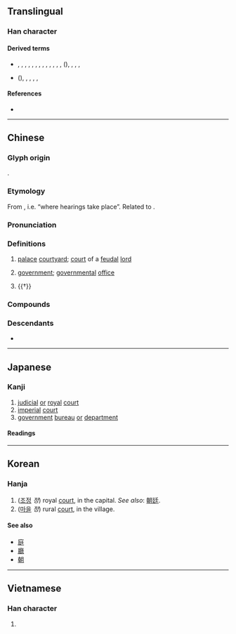{{character info}}
==Translingual==

===Han character===
{{Han char|rn=54|rad=廴|as=04|sn=6|snj=7|four=12401|canj=NKHG|ids=⿺廴𡈼}}

====Derived terms====
* {{l|mul|侹}}, {{l|mul|娗}}, {{l|mul|挺}}, {{l|mul|涏}}, {{l|mul|梃}}, {{l|mul|烶}}, {{l|mul|珽}}, {{l|mul|脡}}, {{l|mul|䅍}}, {{l|mul|綎}}, {{l|mul|艇}}, {{l|mul|蜓}}, {{l|mul|誔}}, {{l|mul|鋌}}({{l|mul|铤}}), {{l|mul|䩠}}, {{l|mul|䯕}}, {{l|mul|䱓}}, {{l|mul|鼮}}
* {{l|mul|頲}}({{l|mul|颋}}), {{l|mul|莛}}, {{l|mul|筳}}, {{l|mul|霆}}, {{l|mul|庭}}, {{l|mul|閮}}

====References====
* {{Han ref|kx=0353.020|dkj=09571|dj=0667.010|hdz=10403.110|uh=5EF7|ud=24311|bh=A7CA|bd=42954}}

----

==Chinese==
{{zh-forms}}

===Glyph origin===
{{Han etym}}
{{Han compound|廴|𡈼|c1=s|c2=p|ls=psc}}.

===Etymology===
From {{och-l|聽|to hear}}, i.e. “where hearings take place”. Related to {{och-l|廳|hall}}.

===Pronunciation===
{{zh-pron
|m=tíng
|c=ting4
|h=pfs=thìn;gd=tin2
|md=dìng
|mn=têng/xm,zz:thêng
|mn-t=têng5
|w=3din
|mc=y
|oc=y
|cat=n
}}

===Definitions===
{{zh-hanzi}}

# {{lb|zh|historical}} [[palace]] [[courtyard]]; [[court]] of a [[feudal]] [[lord]]
# {{lb|zh|historical}} [[government]]; [[governmental]] [[office]]
# {{†}} {{zh-alt-form|庭|[[courtyard]]}}

===Compounds===
{{zh-der|二朝廷|內廷|宮廷|小朝廷|廟廷|廷尉|廷對|廷年|廷掾|廷杖|廷爭面折|廷試|廷諍|廷辱|廷魁|徑廷|教廷|朝廷|清廷|銓廷|阿根廷|面折廷爭}}

===Descendants===
* {{desc|bo|ཐིང||government department or office at the provincial level|bor=1}}

----

==Japanese==

===Kanji===
{{ja-kanji|grade=c|rs=廴04}}

# [[judicial]] [[or]] [[royal]] [[court]]
# [[imperial]] [[court]]
# [[government]] [[bureau]] [[or]] [[department]]

====Readings====
{{ja-readings
|goon=じょう
|kanon=てい
|kun=にわ-
}}

----

==Korean==

===Hanja===
{{ko-hanja|hangeul=정|rv=jeong|mr=chŏng}}

# ([[조정]] ''정'') royal [[court]], in the capital. ''See also'': [[朝廷]].
# ([[마을]] ''정'') rural [[court]], in the village.

====See also====
* [[庭]]
* [[廳]]
* [[朝]]

----

==Vietnamese==

===Han character===
{{vi-readings|reading=đình|rs=廴04}}

# {{rfdef|vi|sort=廴04}}